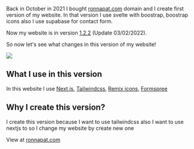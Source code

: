 
<Layout title="Story of me building my website" page="my-website" date="03/02/2022" author="ronnapatp" image="https://raw.githubusercontent.com/ronnapatp/timelapse/main/projects/ronnapat_home.png" github="https://github.com/ronnapatp/ronnapat.com/blob/main/pages/en-us/blog/posts/my-website/index.mdx">

Back in October in 2021 I bought [ronnapat.com](https://ronnapat.com) domain and I create first version of my website. In that version I use svelte with boostrap, boostrap icons also I use supabase for contact form.

Now my website is in version [1.2.2](https://github.com/ronnapatp/ronnapat.com/releases/tag/1.2.2) (Update 03/02/2022).

So now let's see what changes in this version of my website!

![](https://github.com/ronnapatp/timelapse/blob/main/projects/ronnapat_home.png?raw=true)

## What I use in this version

In this website I use [Next.js](https://nextjs.org/), [Tailwindcss](https://tailwindcss.com/), [Remix icons](https://remixicon.com/), [Formspree](https://formspree.io/)

## Why I create this version?

I create this version because I want to use tailwindcss also I want to use nextjs to so I change my website by create new one

View at [ronnapat.com](https://ronnapat.com)

</Layout>
